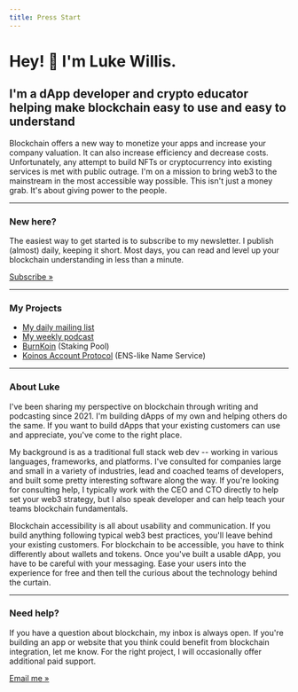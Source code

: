 ```yaml
---
title: Press Start
---
```



# Hey! 👋 I'm Luke Willis.

## I'm a dApp developer and crypto educator helping make blockchain easy to use and easy to understand

Blockchain offers a new way to monetize your apps and increase your company valuation. It can also increase efficiency and decrease costs. Unfortunately, any attempt to build NFTs or cryptocurrency into existing services is met with public outrage. I'm on a mission to bring web3 to the mainstream in the most accessible way possible. This isn't just a money grab. It's about giving power to the people.

<hr />

### New here? 

The easiest way to get started is to subscribe to my newsletter. I publish (almost) daily, keeping it short. Most days, you can read and level up your blockchain understanding in less than a minute.

<a className="cta" href="//thekoinpress.com/">Subscribe »</a>

<hr />

### My Projects

 - [My daily mailing list](//thekoinpress.com)
 - [My weekly podcast](//podcast.thekoinpress.com)
 - [BurnKoin](//burnkoin.com) (Staking Pool)
 - [Koinos Account Protocol](//kap.domains) (ENS-like Name Service)

<hr />

<LukeImage />

### About Luke

I've been sharing my perspective on blockchain through writing and podcasting since 2021. I'm building dApps of my own and helping others do the same. If you want to build dApps that your existing customers can use and appreciate, you've come to the right place.

My background is as a traditional full stack web dev -- working in various languages, frameworks, and platforms. I've consulted for companies large and small in a variety of industries, lead and coached teams of developers, and built some pretty interesting software along the way. If you're looking for consulting help, I typically work with the CEO and CTO directly to help set your web3 strategy, but I also speak developer and can help teach your teams blockchain fundamentals.

Blockchain accessibility is all about usability and communication. If you build anything following typical web3 best practices, you'll leave behind your existing customers. For blockchain to be accessible, you have to think differently about wallets and tokens. Once you've built a usable dApp, you have to be careful with your messaging. Ease your users into the experience for free and then tell the curious about the technology behind the curtain.

<hr />

### Need help?

If you have a question about blockchain, my inbox is always open. If you're building an app or website that you think could benefit from blockchain integration, let me know. For the right project, I will occasionally offer additional paid support.

<a className="cta" href="mailto:luke@thekoinpress.com">Email me »</a>
